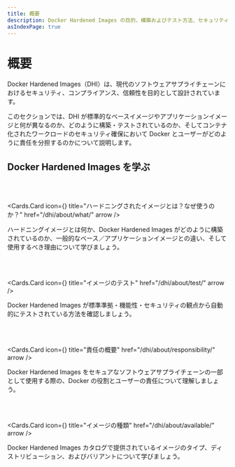 ```yaml
---
title: 概要
description: Docker Hardened Images の目的、構築およびテスト方法、セキュリティに関する責任共有モデルについて学びましょう。
asIndexPage: true
---
```



# 概要

Docker Hardened Images（DHI）は、現代のソフトウェアサプライチェーンにおけるセキュリティ、コンプライアンス、信頼性を目的として設計されています。

このセクションでは、DHI が標準的なベースイメージやアプリケーションイメージと何が異なるのか、どのように構築・テストされているのか、そしてコンテナ化されたワークロードのセキュリティ確保において Docker とユーザーがどのように責任を分担するのかについて説明します。

## Docker Hardened Images を学ぶ

<br />
<br />

<Cards.Card
  icon={<IoMdInformationCircle />}
  title="ハードニングされたイメージとは？なぜ使うのか？"
  href="/dhi/about/what/"
  arrow
/>

ハードニングイメージとは何か、Docker Hardened Images がどのように構築されているのか、一般的なベース／アプリケーションイメージとの違い、そして使用するべき理由について学びましょう。

<br />
<br />

<Cards.Card
  icon={<MdScience />}
  title="イメージのテスト"
  href="/dhi/about/test/"
  arrow
/>

Docker Hardened Images が標準準拠・機能性・セキュリティの観点から自動的にテストされている方法を確認しましょう。

<br />
<br />

<Cards.Card
  icon={<MdGroup />}
  title="責任の概要"
  href="/dhi/about/responsibility/"
  arrow
/>

Docker Hardened Images をセキュアなソフトウェアサプライチェーンの一部として使用する際の、Docker の役割とユーザーの責任について理解しましょう。

<br />
<br />

<Cards.Card
  icon={<MdViewModule />}
  title="イメージの種類"
  href="/dhi/about/available/"
  arrow
/>

Docker Hardened Images カタログで提供されているイメージのタイプ、ディストリビューション、およびバリアントについて学びましょう。


